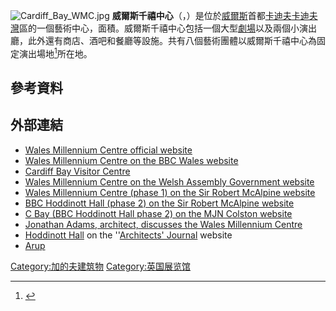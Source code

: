 [[File:Cardiff_Bay_WMC.jpg|thumb]]
'''威爾斯千禧中心'''（{{lang-en|Wales Millennium Centre}}，{{lang-cy|Canolfan Mileniwm Cymru}}）是位於[[威爾斯|威爾斯]]首都[[卡迪夫|卡迪夫]][[卡迪夫灣|卡迪夫灣]]區的一個藝術中心，面積{{convert|4.7|acre}}。威爾斯千禧中心包括一個大型[[劇場|劇場]]以及兩個小演出廳，此外還有商店、酒吧和餐廳等設施。共有八個藝術團體以威爾斯千禧中心為固定演出場地<ref name="Tenants">{{cite web |url=http://www.wmc.org.uk/index.cfm?UUID=D1A492FF-65B8-F208-5711DE6C8A2D1DAA |publisher=Wales Millennium Centre |title=Resident Organisations - Organisations working within Wales Millennium Centre |accessdate=2009-01-23 |deadurl=yes |archiveurl=https://web.archive.org/web/20090216112313/http://wmc.org.uk/index.cfm?UUID=D1A492FF-65B8-F208-5711DE6C8A2D1DAA |archivedate=2009-02-16 }}</ref>所在地。

==參考資料==
{{reflist|30em}}

==外部連結==
{{commons category|Wales Millennium Centre}}
*[http://www.wmc.org.uk/ Wales Millennium Centre official website] {{Wayback|url=http://www.wmc.org.uk/ |date=20210218111445 }}
*[http://www.bbc.co.uk/wales/southeast/sites/wmc/ Wales Millennium Centre on the BBC Wales website]{{Wayback|url=http://www.bbc.co.uk/wales/southeast/sites/wmc/ |date=20041127041736 }}
*[https://web.archive.org/web/20160107203653/http://www.cardiffbay.co.uk/index.php/visitor-centre Cardiff Bay Visitor Centre]
*[https://web.archive.org/web/20090221153948/http://wales.gov.uk/topics/cultureandsport/arts/WMC/?lang=en Wales Millennium Centre on the Welsh Assembly Government website]
*[http://www.sir-robert-mcalpine.com/projects/?id=500 Wales Millennium Centre (phase 1) on the Sir Robert McAlpine website] {{Wayback|url=http://www.sir-robert-mcalpine.com/projects/?id=500 |date=20160208175341 }}
*[http://www.sir-robert-mcalpine.com/projects/?id=8599 BBC Hoddinott Hall (phase 2) on the Sir Robert McAlpine website] {{Wayback|url=http://www.sir-robert-mcalpine.com/projects/?id=8599 |date=20181002102236 }}
*[http://www.mjncolston.co.uk/projects/view/23 C Bay (BBC Hoddinott Hall phase 2) on the MJN Colston website] {{Wayback|url=http://www.mjncolston.co.uk/projects/view/23 |date=20120220061328 }}
*[http://uk.youtube.com/watch?v=rsLCOODJA50&feature=related Jonathan Adams, architect, discusses the Wales Millennium Centre]
*[http://www.architectsjournal.co.uk/aj-specification/hoddinott-hall-cardiff-bay-by-capita/5209225.article Hoddinott Hall] {{Wayback|url=http://www.architectsjournal.co.uk/aj-specification/hoddinott-hall-cardiff-bay-by-capita/5209225.article |date=20191130163141 }} on the ''[[Architects'_Journal|Architects' Journal]] website
*[http://www.arup.com Arup]{{Wayback|url=http://www.arup.com/ |date=20080604115637 }}

[[Category:加的夫建筑物|Category:加的夫建筑物]]
[[Category:英国展览馆|Category:英国展览馆]]